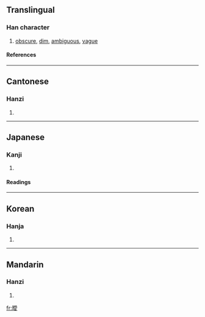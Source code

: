 {{see|暧}}

==Translingual==
===Han character===
{{Han char|rn=72|rad=日|as=13|sn=17|four=6204<sub>7</sub>|canj=日月月水 (ABBE)|ids=⿰[[日]][[愛]]}}
# [[obscure]], [[dim]], [[ambiguous]], [[vague]]
====References====
{{Han ref|kx=0500.380|dkj=14206|dj=0871.040|hdz=21538.170|uh=66D6|ud=26326|bh=C0C7|bd=49351}}

----

==Cantonese==
===Hanzi===
{{yue-hanzi|jyut=|y=oi3}}
# {{defn|Cantonese}}

----
==Japanese==
===Kanji===
{{ja-kanji|grade=|rs=日13}}
# {{defn|Japanese}} 
====Readings====
{{ja-readings|on=[[あい]] (ai)|kun=[[くらい]] (kurai)}}

----
==Korean==
===Hanja===
{{ko-hanja|hangeul=애|eumhun=|rv=ae|mr=ae|y=ay}}
# {{defn|Korean}}

----
==Mandarin==
===Hanzi===
{{cmn-hanzi|sim=暧|pin=[[ài]] ([[ai4]])|wg=ai<sup>4</sup>}}
# {{defn|Mandarin}}

[[fr:曖]]